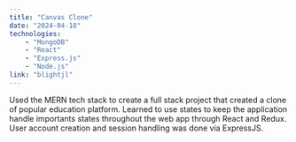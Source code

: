 ```yaml
---
title: "Canvas Clone"
date: "2024-04-18"
technologies:
    - "MongoDB"
    - "React"
    - "Express.js"
    - "Node.js"
link: "blightjl"
---
```

Used the MERN tech stack to create a full stack project that created a clone of popular education platform. Learned to use states to keep the application handle importants states throughout the web app through React and Redux. User account creation and session handling was done via ExpressJS.
